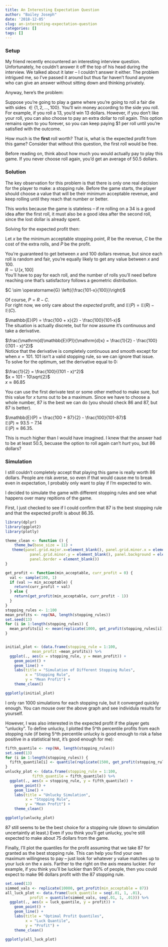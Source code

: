 ```yaml
---
title: An Interesting Expectation Question
author: "Bailey Joseph"
date: '2018-12-05'
slug: an-interesting-expectation-question
categories: []
tags: []
---
```

### Setup  

My friend recently encountered an interesting interview question. Unfortunately, he couldn't answer it off the top of his head during the interview. We talked about it later -- I couldn't answer it either. The problem intrigued me, so I've passed it around but thus far haven't found anyone who can give an answer without sitting down and thinking privately.

Anyway, here's the problem:  

Suppose you're going to play a game where you're going to roll a fair die with sides $\in \{1, 2, ..., 100\}$. You'll win money according to the side you roll. For example, if you roll a 13, you'd win 13 dollars. However, if you don't like your roll, you can also choose to pay an extra dollar to roll again. This option remains open to you forever, so you can keep paying $1 per roll until you're satisfied with the outcome.  

How much is the **first** roll worth? That is, what is the expected profit from this game? Consider that without this question, the first roll would be free.  

Before reading on, think about how much you would actually pay to play this game. If you never choose roll again, you'd get an average of 50.5 dollars.  

### Solution  

The key observation for this problem is that there is only one real decision for the player to make: a stopping rule. Before the game starts, the player should choose a value that will be their minimum acceptable revenue, and keep rolling until they reach that number or better. 

This works because the game is stateless -- if re rolling on a 34 is a good idea after the first roll, it must also be a good idea after the second roll, since the lost dollar is already spent.  

Solving for the expected profit then:  

Let $x$ be the minimum acceptable stopping point, $R$ be the revenue, $C$ be the cost of the extra rolls, and $P$ be the profit.  

You're guaranteed to get between $x$ and 100 dollars revenue, but since each roll is random and fair, you're equally likely to get any value between $x$ and 100.   
$R \sim \operatorname{U} [x, 100 ]$    
You'll have to pay for each roll, and the number of rolls you'll need before reaching one that's satisfactory follows a geometric distribution.    

$C \sim \operatorname{G} \left({\frac{101-x}{100}}\right)$      

Of course, $P = R - C$.   
For right now, we only care about the *expected* profit, and $\mathbb{E}(P) = \mathbb{E}(R) - \mathbb{E}(C)$.    

$\mathbb{E}(P) = \frac{100 + x}{2} - \frac{100}{101-x}$    
The situation is actually discrete, but for now assume it's continuous and take a derivative.  

$\frac{\mathrm{d}\mathbb{E}(P)}{\mathrm{d}x} = \frac{1}{2} - \frac{100}{(101 - x)^2}$    
Notice that the derivative is completely continuous and smooth except for when $x = 101$. $101$ isn't a valid stopping rule, so we can ignore that issue.  
To solve for the optimum, set the derivative equal to 0:  

$\frac{1}{2} = \frac{100}{(101 - x)^2}$  
$x = 101 - 10\sqrt{2}$  
$x \approx 86.85$    

You can use the first derivate test or some other method to make sure, but this value for $x$ turns out to be a maximum. Since we have to choose a whole number, 87 is the best we can do (you should check 86 and 87, but 87 is better).  

$\mathbb{E}(P) = \frac{100 + 87}{2} - \frac{100}{101-87}$  
$\mathbb{E}(P) \approx 93.5 - 7.14$   
$\mathbb{E}(P) \approx 86.35$.     

This is much higher than I would have imagined. I knew that the answer had to be at least 50.5, becuase the option to roll again can't *hurt* you, but 86 dollars?  


### Simulation  

I still couldn't completely accept that playing this game is really worth 86 dollars. People are risk averse, so even if that would cause me to break even in expectation, I probably only want to play if I'm expected to win. 

I decided to simulate the game with different stopping rules and see what happens over many repitions of the game. 

First, I just checked to see if I could confirm that 87 is the best stopping rule and that the expected profit is about 86.35.  

```r
library(dplyr)
library(ggplot2)
library(plotly)

theme_clean <- function () { 
    theme_bw(base_size = 11) +
   theme(panel.grid.major.x=element_blank(), panel.grid.minor.x = element_blank(),
           panel.grid.minor.y = element_blank(), panel.background = element_rect(colour = "#E1E1E1"),
           panel.border = element_blank())
}

get_profit <- function(min_acceptable, curr_profit = 0) {
  val <- sample(100, 1)
  if (val >= min_acceptable) {
    return(curr_profit + val)
  } else {
    return(get_profit(min_acceptable, curr_profit - 1))
  }
}
stopping_rules <- 1:100
mean_profits <- rep(NA, length(stopping_rules))
set.seed(13)
for (i in 1:length(stopping_rules)) {
  mean_profits[i] <- mean(replicate(1000, get_profit(stopping_rules[i])))
}


initial_plot <- (data.frame(stopping_rule = 1:100,
            mean_profit =mean_profits)) %>%
  ggplot(., aes(x = stopping_rule, y = mean_profit)) +
    geom_point() +
    geom_line() +
    labs(title = "Simulation of Different Stopping Rules",
         x = "Stopping Rule",
         y = "Mean Profit") + 
    theme_clean()

ggplotly(initial_plot)
```

I only ran 1000 simulations for each stopping rule, but it converged quickly enough. You can mouse over the above graph and see individula results for yourself.  

However, I was also interested in the expected profit if the player gets "unlucky". To define unlucky, I plotted the 5^th percentile profits from each stopping rule (if being 5^th percentile unlucky is good enough to risk a false positive in a statistical test, it's good enough for me):    

```r
fifth_quantile <- rep(NA, length(stopping_rules))
set.seed(13)
for (i in 1:length(stopping_rules)) {
  fifth_quantile[i] <- quantile(replicate(1500, get_profit(stopping_rules[i])), .05)
}
unlucky_plot <- (data.frame(stopping_rule = 1:100,
            fifth_quantile = fifth_quantile)) %>%
  ggplot(., aes(x = stopping_rule, y = fifth_quantile)) +
    geom_point() +
    geom_line() +
    labs(title = "Unlucky Simulation",
         x = "Stopping Rule",
         y = "Mean Profit") + 
    theme_clean()

ggplotly(unlucky_plot)
```

87 still seems to be the best choice for a stopping rule (down to simulation uncertaintly at least.) Even if you think you'll get unlucky, you're still expected to make about 75 dollars from the game.  

Finally, I'll plot the quantiles for the profit assuming that we take 87 for granted as the best stopping rule. This can help you find your own maximum willingness to pay -- just look for whatever y value matches up to your luck on the x axis. Farther to the right on the axis means luckier. For example, if you think you'll be luckier than 90% of people, then you could expect to make 96 dollars profit with the 87 stopping rule.  

```r
set.seed(13)
simmed_vals <- replicate(10000, get_profit(min_acceptable = 87))
all_luck_plot <- data.frame(luck_quantile = seq(.01, 1, .01),
           profit = quantile(simmed_vals, seq(.01, 1, .01))) %>%
  ggplot(., aes(x = luck_quantile, y = profit)) +
    geom_point() +
    geom_line() +
    labs(title = "Optimal Profit Quantiles",
         x = "Luck Quantile",
         y = "Profit") + 
    theme_clean()

ggplotly(all_luck_plot)
```

